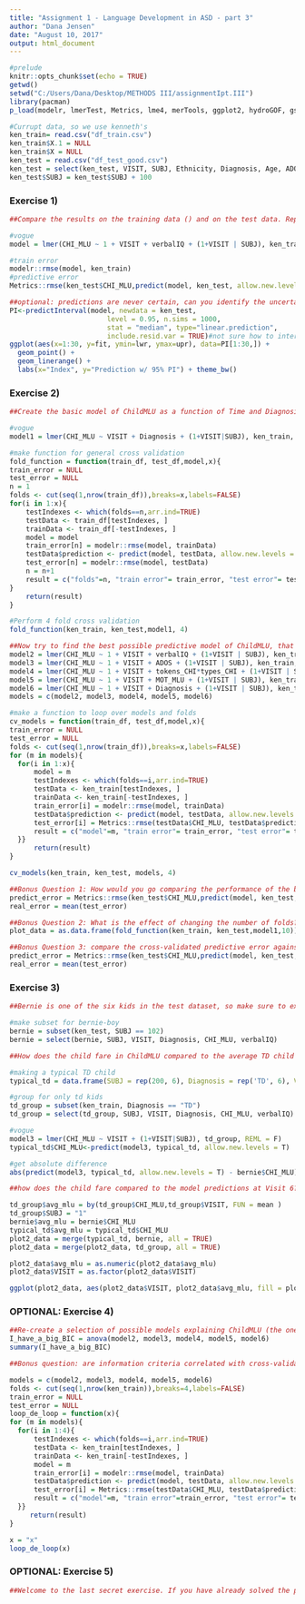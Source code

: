 ```yaml
---
title: "Assignment 1 - Language Development in ASD - part 3"
author: "Dana Jensen"
date: "August 10, 2017"
output: html_document
---
```

```r
#prelude
knitr::opts_chunk$set(echo = TRUE)
getwd()
setwd("C:/Users/Dana/Desktop/METHODS III/assignmentIpt.III")
library(pacman)
p_load(modelr, lmerTest, Metrics, lme4, merTools, ggplot2, hydroGOF, gstat, dplyr, stringr, plyr, caret)

#Currupt data, so we use kenneth's
ken_train= read.csv("df_train.csv")
ken_train$X.1 = NULL
ken_train$X = NULL
ken_test = read.csv("df_test_good.csv")
ken_test = select(ken_test, VISIT, SUBJ, Ethnicity, Diagnosis, Age, ADOS, types_CHI, tokens_CHI, CHI_MLU, verbalIQ, nonVerbalIQ, types_MOT, MOT_MLU, tokens_MOT)
ken_test$SUBJ = ken_test$SUBJ + 100
```

### Exercise 1)
```r
##Compare the results on the training data () and on the test data. Report both of them. Discuss why they are different. Recreate the models you chose last time (just write the code again and apply it to Assignment2TrainData1.csv)

#vogue
model = lmer(CHI_MLU ~ 1 + VISIT + verbalIQ + (1+VISIT | SUBJ), ken_train, REML = F)

#train error
modelr::rmse(model, ken_train)
#predictive error
Metrics::rmse(ken_test$CHI_MLU,predict(model, ken_test, allow.new.levels = TRUE))

##optional: predictions are never certain, can you identify the uncertainty of the predictions? (e.g. google predictinterval())
PI<-predictInterval(model, newdata = ken_test, 
                        level = 0.95, n.sims = 1000,
                        stat = "median", type="linear.prediction",
                        include.resid.var = TRUE)#not sure how to interpret
ggplot(aes(x=1:30, y=fit, ymin=lwr, ymax=upr), data=PI[1:30,]) +
  geom_point() + 
  geom_linerange() +
  labs(x="Index", y="Prediction w/ 95% PI") + theme_bw()

```

### Exercise 2)
```r
##Create the basic model of ChildMLU as a function of Time and Diagnosis (don't forget the random effects!).

#vogue
model1 = lmer(CHI_MLU ~ VISIT + Diagnosis + (1+VISIT|SUBJ), ken_train, REML = F)

#make function for general cross validation
fold_function = function(train_df, test_df,model,x){
train_error = NULL
test_error = NULL
n = 1
folds <- cut(seq(1,nrow(train_df)),breaks=x,labels=FALSE)
for(i in 1:x){
    testIndexes <- which(folds==n,arr.ind=TRUE)
    testData <- train_df[testIndexes, ]
    trainData <- train_df[-testIndexes, ]
    model = model
    train_error[n] = modelr::rmse(model, trainData)
    testData$prediction <- predict(model, testData, allow.new.levels = TRUE)
    test_error[n] = modelr::rmse(model, testData)
    n = n+1
    result = c("folds"=n, "train error"= train_error, "test error"= test_error)
}
    return(result)
}

#Perform 4 fold cross validation
fold_function(ken_train, ken_test,model1, 4)

##Now try to find the best possible predictive model of ChildMLU, that is, the one that produces the best cross-validated results.
model2 = lmer(CHI_MLU ~ 1 + VISIT + verbalIQ + (1+VISIT | SUBJ), ken_train, REML = F)
model3 = lmer(CHI_MLU ~ 1 + VISIT + ADOS + (1+VISIT | SUBJ), ken_train, REML = F)
model4 = lmer(CHI_MLU ~ 1 + VISIT + tokens_CHI*types_CHI + (1+VISIT | SUBJ), ken_train, REML = F)
model5 = lmer(CHI_MLU ~ 1 + VISIT + MOT_MLU + (1+VISIT | SUBJ), ken_train, REML = F)
model6 = lmer(CHI_MLU ~ 1 + VISIT + Diagnosis + (1+VISIT | SUBJ), ken_train, REML = F)
models = c(model2, model3, model4, model5, model6)

#make a function to loop over models and folds
cv_models = function(train_df, test_df,model,x){
train_error = NULL
test_error = NULL
folds <- cut(seq(1,nrow(train_df)),breaks=x,labels=FALSE)
for (m in models){
  for(i in 1:x){
      model = m
      testIndexes <- which(folds==i,arr.ind=TRUE)
      testData <- ken_train[testIndexes, ]
      trainData <- ken_train[-testIndexes, ]
      train_error[i] = modelr::rmse(model, trainData)
      testData$prediction <- predict(model, testData, allow.new.levels = TRUE)
      test_error[i] = Metrics::rmse(testData$CHI_MLU, testData$prediction)
      result = c("model"=m, "train error"= train_error, "test error"= test_error)
  }}
      return(result)  
}

cv_models(ken_train, ken_test, models, 4)

##Bonus Question 1: How would you go comparing the performance of the basic model and the cross-validated model on the testing set?
predict_error = Metrics::rmse(ken_test$CHI_MLU,predict(model, ken_test, allow.new.levels = TRUE))
real_error = mean(test_error)

##Bonus Question 2: What is the effect of changing the number of folds? Can you plot RMSE as a function of number of folds?
plot_data = as.data.frame(fold_function(ken_train, ken_test,model1,10))

##Bonus Question 3: compare the cross-validated predictive error against the actual predictive error on the test data
predict_error = Metrics::rmse(ken_test$CHI_MLU,predict(model, ken_test, allow.new.levels = TRUE))
real_error = mean(test_error)
```
### Exercise 3)

```r
##Bernie is one of the six kids in the test dataset, so make sure to extract that child alone for the following analysis.

#make subset for bernie-boy
bernie = subset(ken_test, SUBJ == 102)
bernie = select(bernie, SUBJ, VISIT, Diagnosis, CHI_MLU, verbalIQ)

##How does the child fare in ChildMLU compared to the average TD child at each visit? Define the distance in terms of absolute difference between this Child and the average TD. Tip: recreate the equation of the model: Y=Intercept+BetaX1+BetaX2, etc; input the average of the TD group  for each parameter in the model as X1, X2, etc.).

#making a typical TD child
typical_td = data.frame(SUBJ = rep(200, 6), Diagnosis = rep('TD', 6), VISIT = seq(1, 6), verbalIQ = rep(mean(ken_train$verbalIQ[ken_train$Diagnosis == 'TD']), 6)) 

#group for only td kids
td_group = subset(ken_train, Diagnosis == "TD")
td_group = select(td_group, SUBJ, VISIT, Diagnosis, CHI_MLU, verbalIQ)

#vogue
model3 = lmer(CHI_MLU ~ VISIT + (1+VISIT|SUBJ), td_group, REML = F)
typical_td$CHI_MLU<-predict(model3, typical_td, allow.new.levels = T)

#get absolute difference
abs(predict(model3, typical_td, allow.new.levels = T) - bernie$CHI_MLU)

##how does the child fare compared to the model predictions at Visit 6? Is the child below or above expectations? (tip: use the predict() function on Bernie's data only and compare the prediction with the actual performance of the child)

td_group$avg_mlu = by(td_group$CHI_MLU,td_group$VISIT, FUN = mean )
td_group$SUBJ = "1"
bernie$avg_mlu = bernie$CHI_MLU
typical_td$avg_mlu = typical_td$CHI_MLU
plot2_data = merge(typical_td, bernie, all = TRUE)
plot2_data = merge(plot2_data, td_group, all = TRUE)

plot2_data$avg_mlu = as.numeric(plot2_data$avg_mlu)
plot2_data$VISIT = as.factor(plot2_data$VISIT)

ggplot(plot2_data, aes(plot2_data$VISIT, plot2_data$avg_mlu, fill = plot2_data$SUBJ) + geom_line())
```

### OPTIONAL: Exercise 4) 
```r
##Re-create a selection of possible models explaining ChildMLU (the ones you tested for exercise 2, but now trained on the full dataset and not cross-validated). Then try to find the best possible predictive model of ChildMLU, that is, the one that produces the lowest information criterion.
I_have_a_big_BIC = anova(model2, model3, model4, model5, model6)
summary(I_have_a_big_BIC)

##Bonus question: are information criteria correlated with cross-validated RMSE? That is, if you take AIC for Model 1, Model 2 and Model 3, do they co-vary with their cross-validated RMSE?

models = c(model2, model3, model4, model5, model6)
folds <- cut(seq(1,nrow(ken_train)),breaks=4,labels=FALSE)
train_error = NULL
test_error = NULL
loop_de_loop = function(x){
for (m in models){
  for(i in 1:4){
      testIndexes <- which(folds==i,arr.ind=TRUE)
      testData <- ken_train[testIndexes, ]
      trainData <- ken_train[-testIndexes, ]
      model = m
      train_error[i] = modelr::rmse(model, trainData)
      testData$prediction <- predict(model, testData, allow.new.levels = TRUE)
      test_error[i] = Metrics::rmse(testData$CHI_MLU, testData$prediction)
      result = c("model"=m, "train error"=train_error, "test error"= test_error)
  }}
     return(result)
}

x = "x"
loop_de_loop(x)
```

### OPTIONAL: Exercise 5)
```r
##Welcome to the last secret exercise. If you have already solved the previous exercises, and still there's not enough for you, you can expand your expertise by learning about penalizations. Check out this tutorial: http://machinelearningmastery.com/penalized-regression-in-r/ and make sure to google what penalization is, with a focus on L1 and L2-norms. Then try them on your data!
```

